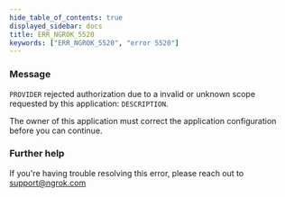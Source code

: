 ```yaml
---
hide_table_of_contents: true
displayed_sidebar: docs
title: ERR_NGROK_5520
keywords: ["ERR_NGROK_5520", "error 5520"]
---
```


### Message

`PROVIDER` rejected authorization due to a invalid or unknown scope requested by this application: `DESCRIPTION`.

The owner of this application must correct the application configuration before you can continue.

### Further help

If you're having trouble resolving this error, please reach out to [support@ngrok.com](mailto:support@ngrok.com?subject=Help%20with%20ERR_NGROK_5520)
